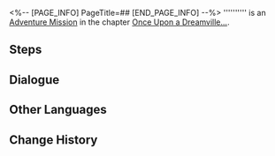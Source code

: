 <%-- [PAGE_INFO]
PageTitle=##
[END_PAGE_INFO] --%>
{{Stub|Dialogue.}}
{{Mission Infobox
|id            = 8022110
|title         = 
|image         = <!--Mission .png-->
|type          = Adventure
|event_name    = 
|chapter       = Once Upon a Dreamville...
|requirements  = 
|summary       = <!--official mission summary from Fate's Atlas-->
|characters    = Soda Animator; Trailblazer
|startLocation = [[<!--starting world-->]] - [[<!--starting area-->]]
|world         = <!--starting world-->
|area          = <!--starting area-->
|prev          = 
|next          = 
|rewards       = Adventure Log*5; Dreamjoy Memoir Extras*1 { text = ''Mr. Soda's Extras'' }; Credit*20,000
}}
'''''''''' is an [[Adventure Mission]] in the chapter [[Once Upon a Dreamville...]].

==Steps==


<!--
==Gameplay Notes==

--><!--
==Trial Character==

-->
==Dialogue==
{{Stub Dialogue}}
{{Dialogue Start}}
:{{tx}}
{{Dialogue End}}

==Other Languages==
{{Other Languages
|en   = 
|zhs  = 
|zht  = 
|ja   = 
|ko   = 
|es   = 
|fr   = 
|ru   = 
|th   = 
|vi   = 
|de   = 
|id   = 
|pt   = 
}}

==Change History==
{{Change History|2.2}}
